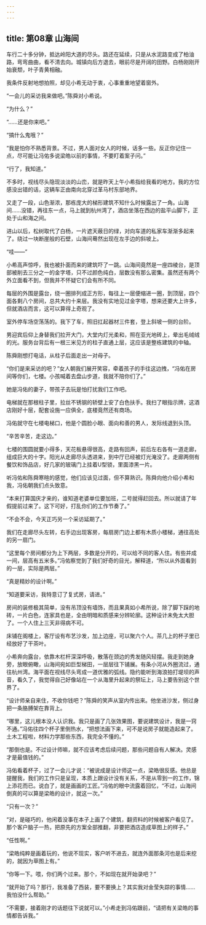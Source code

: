 ```yaml
---
---
---
```

title: 第08章 山海间
---




车行二十多分钟，抵达岭阳大道的尽头。路还在延续，只是从水泥路变成了柏油路，弯弯曲曲，看不清去向。城镇向后方退去，眼前尽是开阔的田野。白杨刚刚开始衰颓，叶子青黄相融。

我条件反射地想拍照，却见小希无动于衷，心事重重地望着窗外。

“一会儿的采访我来做吧。”陈舜对小希说。

“为什么？”

“……还是你来吧。”

“搞什么鬼哦？”

“我是怕你不熟悉背景。不过，男人面对女人的时候，话多一些。反正你记住一点，尽可能让冯佑多说梁皓以前的事情，不要盯着案子问。”

“行了，我知道。”

不多时，视线尽头隐现淡淡的山峦，就是昨天上午小希指给我看的地方。我的方位感没出错的话，这辆车正由南向北穿过革马村东部地界。

又走了一段，山色渐浓，那栋庞大的梯形建筑不知什么时候露出了一角。山海间……没错，再往东一点，马上就到杭州湾了，酒店坐落在西边的盐平山脚下，正处于山和海之间。

进山以后，松树取代了白杨，一片遮天蔽日的绿，对向车道的私家车渐渐多起来了。绕过一块断崖般的石壁，山海间蓦然出现在左手边的斜坡上。

“哇——”

小希高声惊呼，我也被扑面而来的建筑吓了一跳。山海间竟然是一座四棱台，是顶部被削去三分之一的金字塔，只不过颜色纯白，层数没有那么密集。虽然还有两个外立面看不到，但我并不怀疑它们会有所不同。

每层的外围是露台，绕一圈排列成正方形，每往上一层便缩进一圈，到顶层，四个面各剩八个房间，总共大约十来层。我没有实地见过金字塔，想来还要大上许多，但就酒店而言，这可以算得上奇观了。

室外停车场空荡荡的。我下了车，照旧扛起器材三件套，登上斜坡一侧的台阶。

男迎宾后仰上身替我们拉开大门，大堂内灯光柔和，照在亚光地砖上，晕出毛绒绒的光。服务台背后有一根三米见方的柱子直通上层，这应该是整栋建筑的中轴。

陈舜刚想打电话，从柱子后面走出一对母子。

“你们是来采访的吧？”女人朝我们展开笑容，牵着孩子的手往这边拽，“冯佑在房间等你们，七楼。小孩喊着去盘山步道，我就不陪你们了。”

她是冯佑的妻子，带孩子去玩是怕打扰我们工作吧。

电梯就在那根柱子里，拉丝不锈钢的轿壁上安了白色扶手。我扫了眼指示牌，这酒店刚好十层，配套设施一应俱全，底楼竟然还有商场。

冯佑就守在七楼电梯口，他是个圆脸小眼、面向和善的男人，发际线退到头顶。

“辛苦辛苦，走这边。”

七楼的围圆就要小得多，天花板悬得很高，走路有回声，前后左右各有一道走廊，组成巨大的十字。阳光从走廊尽头透进来，到中厅已经被灯光淹没了。走廊两侧有餐饮和饰品店，好几家的玻璃门上挂着U型锁，里面漆黑一片。

听冯佑和陈舜寒暄的感觉，他们应该见过面，但不算熟识。陈舜向他介绍小希和我，冯佑朝我们点头致意。

“本来打算国庆才来的，谁知道老婆单位要加班，二号就得赶回去。所以就请了年假提前过来了。这下可好，打乱你们的工作节奏了。”

“不会不会，今天正巧另一个采访延期了。”

我们在走廊尽头左转，右手边出现客房，每扇房门边上都有木质小楼梯，通往高处的另一扇门。

“这里每个房间都分为上下两层，多数是分开的，可以给不同的客人住。有些并成一间，层高有五米多。”冯佑察觉到了我们好奇的目光，解释道，“所以从外面看到的一层，实际是两层。”

“真是精妙的设计啊。”

“知道要采访，我特意订了复式房，请进。”

房间的装修极其简单，没有吊顶没有墙饰，而且果真如小希所说，除了脚下踩的地砖，一片白色，连家具也是，全由明暗和质感来分辨轮廓。这种设计未免太大胆了。一个人住上三天非得病不可。

床铺在阁楼上，客厅设有布艺沙发，加上边座，可以聚六个人。茶几上的杯子里已经放好了干茶叶。

小希奔向露台，依靠木栏杆深深呼吸，散落在颈边的秀发随风轻摆。我走到她身旁，放眼俯瞰，山海间宛如巨型梯田，一层层往下铺展。有条小河从外圈流过，通往杭州湾。海平面在视线尽头弯成一道优雅的弧线。隐约能听到海浪拍打堤坝的声音，看久了，我觉得自己好像站在一个从海里升起来的祭坛上，马上要告别这个世界了。

“设计师亲自来住，不收你钱吧？”陈舜的笑声从室内传出来。他坐进沙发，侧过身把一条胳膊架在靠背上。

“哪里，这儿根本没人认识我。我只是画了几张效果图，要说建筑设计，我是一窍不通。”冯佑往四个杯子里倒热水，“把想法画下来，可不是说房子就能造起来了。土木工程啦，材料力学那些东西，我完全不懂的。”

“那倒也是。不过设计师嘛，就不应该考虑后续问题，那些问题自有人解决。灵感才是最值钱的。”

冯佑看着杯子，过了一会儿才说：“被说成是设计师这一点，梁皓很反感。他总是提醒我，我们的工作只是呈现，本质上跟设计没有关系，不是从零到一的工作，锦上添花而已。说白了，就是画画的工匠。”冯佑的眼中流露着回忆，“不过，山海间倒真的可以算是梁皓的设计，就这一次。”

“只有一次？”

“对，是碰巧的，他闲着没事在本子上画了个建筑，翻资料的时候被客户看见了。那个客户脑子一热，把原先的方案全部推翻，非要把酒店造成草图上的样子。”

“任性啊。”

“梁皓纯粹是画着玩的，他说不现实，客户听不进去，就连外面那条河也是后来挖的，就因为草图上有。”

“你等一下。喂，你们两个过来。那个，不如现在就开始录吧？”

“就开始了吗？那行，我准备了西装，要不要换上？其实我对金莹失踪的事情……我怕没什么帮助。”

“不需要，接着刚才的话题往下说就可以。”小希走到冯佑跟前，“请把有关梁皓的事情都告诉我。”